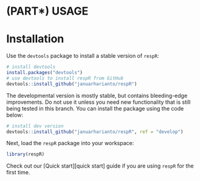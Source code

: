 # (PART\*) USAGE {-} 

# Installation

Use the `devtools` package to install a stable version of `respR`:

```r
# install devtools
install.packages("devtools")
# use devtools to install respR from GitHub
devtools::install_github("januarharianto/respR")

```

The developmental version is mostly stable, but contains bleeding-edge improvements. Do not use it unless you need new functionality that is still being tested in this branch. You can install the package using the code below:

```r
# install dev version
devtools::install_github("januarharianto/respR", ref = "develop")
```


Next, load the `respR` package into your workspace:

```r

library(respR)

```

Check out our [Quick start][quick start] guide if you are using `respR` for the first time.